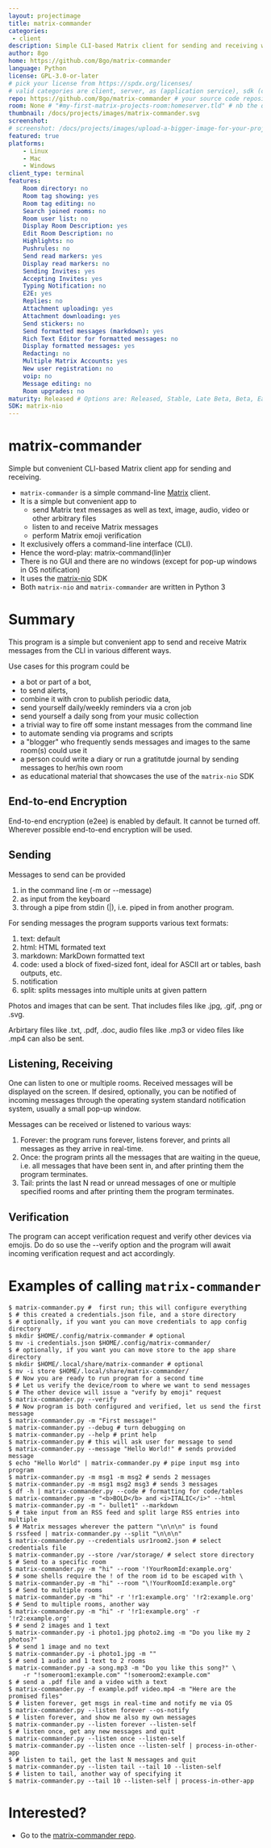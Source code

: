 ```yaml
---
layout: projectimage
title: matrix-commander
categories:
 - client
description: Simple CLI-based Matrix client for sending and receiving with support for end-to-end encryption, emoji verification and much more
author: 8go
home: https://github.com/8go/matrix-commander
language: Python
license: GPL-3.0-or-later
# pick your license from https://spdx.org/licenses/
# valid categories are client, server, as (application service), sdk (client sdk), bot, and other
repo: https://github.com/8go/matrix-commander # your source code repository
room: None # "#my-first-matrix-projects-room:homeserver.tld" # nb the quotes are needed as rooms start with #
thumbnail: /docs/projects/images/matrix-commander.svg
screenshot:
# screenshot: /docs/projects/images/upload-a-bigger-image-for-your-project-page-to-the-images-subfolder.png
featured: true
platforms:
    - Linux
    - Mac
    - Windows
client_type: terminal
features:
    Room directory: no
    Room tag showing: yes
    Room tag editing: no
    Search joined rooms: no
    Room user list: no
    Display Room Description: yes
    Edit Room Description: no
    Highlights: no
    Pushrules: no
    Send read markers: yes
    Display read markers: no
    Sending Invites: yes
    Accepting Invites: yes
    Typing Notification: no
    E2E: yes
    Replies: no
    Attachment uploading: yes
    Attachment downloading: yes
    Send stickers: no
    Send formatted messages (markdown): yes
    Rich Text Editor for formatted messages: no
    Display formatted messages: yes
    Redacting: no
    Multiple Matrix Accounts: yes
    New user registration: no
    voip: no
    Message editing: no
    Room upgrades: no
maturity: Released # Options are: Released, Stable, Late Beta, Beta, Early Beta, Late Alpha, Alpha, Early Alpha, or Not actively maintained
SDK: matrix-nio
---
```


# matrix-commander

Simple but convenient CLI-based Matrix client app for sending and receiving.

- `matrix-commander` is a simple command-line [Matrix](https://matrix.org/)
  client.
- It is a simple but convenient app to
    - send Matrix text messages as well as text, image, audio, video or
      other arbitrary files
    - listen to and receive Matrix messages
    - perform Matrix emoji verification
- It exclusively offers a command-line interface (CLI).
- Hence the word-play: matrix-command(lin)er
- There is no GUI and there are no windows (except for pop-up windows in
  OS notification)
- It uses the [matrix-nio](https://github.com/poljar/matrix-nio/) SDK
- Both `matrix-nio` and `matrix-commander` are written in Python 3

# Summary

This program is a simple but convenient app to send and receive Matrix
messages from the CLI in various different ways.

Use cases for this program could be
- a bot or part of a bot,
- to send alerts,
- combine it with cron to publish periodic data,
- send yourself daily/weekly reminders via a cron job
- send yourself a daily song from your music collection
- a trivial way to fire off some instant messages from the command line
- to automate sending via programs and scripts
- a "blogger" who frequently sends messages and images to the same
  room(s) could use it
- a person could write a diary or run a gratitutde journal by
  sending messages to her/his own room
- as educational material that showcases the use of the `matrix-nio` SDK

## End-to-end Encryption

End-to-end encryption (e2ee) is enabled by default. It cannot be turned off.
Wherever possible end-to-end encryption will be used. 

## Sending

Messages to send can be provided
1) in the command line (-m or --message)
2) as input from the keyboard
3) through a pipe from stdin (|), i.e. piped in from another program.

For sending messages the program supports various text formats:
1) text: default
2) html:  HTML formated text
3) markdown: MarkDown formatted text
4) code: used a block of fixed-sized font, ideal for ASCII art or
   tables, bash outputs, etc.
5) notification
6) split: splits messages into multiple units at given pattern

Photos and images that can be sent. That includes files like
.jpg, .gif, .png or .svg.

Arbirtary files like .txt, .pdf, .doc, audio files like .mp3
or video files like .mp4 can also be sent.

## Listening, Receiving

One can listen to one or multiple rooms. Received messages will be displayed
on the screen. If desired, optionally, you can be notified of incoming
messages through the operating system standard notification system, usually a
small pop-up window.

Messages can be received or listened to various ways:
1) Forever: the program runs forever, listens forever, and prints all
   messages as they arrive in real-time.
2) Once: the program prints all the messages that are waiting in the queue,
   i.e. all messages that have been sent in, and after printing them the
   program terminates.
3) Tail: prints the last N read or unread messages of one or multiple
   specified rooms and after printing them the program terminates.

## Verification

The program can accept verification request and verify other devices
via emojis. Do do so use the --verify option and the program will
await incoming verification request and act accordingly.

# Examples of calling `matrix-commander`

```
$ matrix-commander.py #  first run; this will configure everything
$ # this created a credentials.json file, and a store directory
$ # optionally, if you want you can move credentials to app config directory
$ mkdir $HOME/.config/matrix-commander # optional
$ mv -i credentials.json $HOME/.config/matrix-commander/
$ # optionally, if you want you can move store to the app share directory
$ mkdir $HOME/.local/share/matrix-commander # optional
$ mv -i store $HOME/.local/share/matrix-commander/
$ # Now you are ready to run program for a second time
$ # Let us verify the device/room to where we want to send messages
$ # The other device will issue a "verify by emoji" request
$ matrix-commander.py --verify
$ # Now program is both configured and verified, let us send the first message
$ matrix-commander.py -m "First message!"
$ matrix-commander.py --debug # turn debugging on
$ matrix-commander.py --help # print help
$ matrix-commander.py # this will ask user for message to send
$ matrix-commander.py --message "Hello World!" # sends provided message
$ echo "Hello World" | matrix-commander.py # pipe input msg into program
$ matrix-commander.py -m msg1 -m msg2 # sends 2 messages
$ matrix-commander.py -m msg1 msg2 msg3 # sends 3 messages
$ df -h | matrix-commander.py --code # formatting for code/tables
$ matrix-commander.py -m "<b>BOLD</b> and <i>ITALIC</i>" --html
$ matrix-commander.py -m "- bullet1" --markdown
$ # take input from an RSS feed and split large RSS entries into multiple
$ # Matrix messages wherever the pattern "\n\n\n" is found
$ rssfeed | matrix-commander.py --split "\n\n\n"
$ matrix-commander.py --credentials usr1room2.json # select credentials file
$ matrix-commander.py --store /var/storage/ # select store directory
$ # Send to a specific room
$ matrix-commander.py -m "hi" --room '!YourRoomId:example.org'
$ # some shells require the ! of the room id to be escaped with \
$ matrix-commander.py -m "hi" --room "\!YourRoomId:example.org"
$ # Send to multiple rooms
$ matrix-commander.py -m "hi" -r '!r1:example.org' '!r2:example.org'
$ # Send to multiple rooms, another way
$ matrix-commander.py -m "hi" -r '!r1:example.org' -r '!r2:example.org'
$ # send 2 images and 1 text
$ matrix-commander.py -i photo1.jpg photo2.img -m "Do you like my 2 photos?"
$ # send 1 image and no text
$ matrix-commander.py -i photo1.jpg -m ""
$ # send 1 audio and 1 text to 2 rooms
$ matrix-commander.py -a song.mp3 -m "Do you like this song?" \
    -r "!someroom1:example.com" "!someroom2:example.com"
$ # send a .pdf file and a video with a text
$ matrix-commander.py -f example.pdf video.mp4 -m "Here are the promised files"
$ # listen forever, get msgs in real-time and notify me via OS
$ matrix-commander.py --listen forever --os-notify
$ # listen forever, and show me also my own messages
$ matrix-commander.py --listen forever --listen-self
$ # listen once, get any new messages and quit
$ matrix-commander.py --listen once --listen-self
$ matrix-commander.py --listen once --listen-self | process-in-other-app
$ # listen to tail, get the last N messages and quit
$ matrix-commander.py --listen tail --tail 10 --listen-self
$ # listen to tail, another way of specifying it
$ matrix-commander.py --tail 10 --listen-self | process-in-other-app

```

# Interested?

- Go to the [matrix-commander repo](https://github.com/8go/matrix-commander/).
